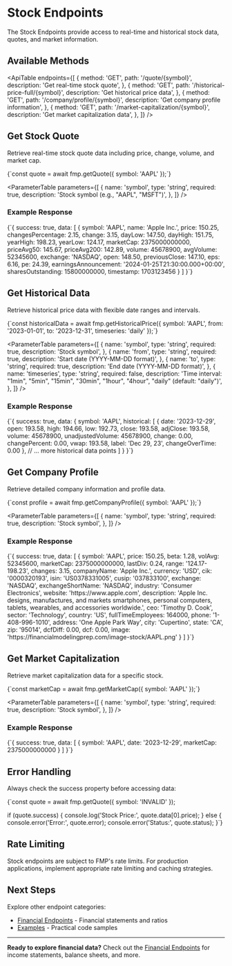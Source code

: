 # Stock Endpoints

The Stock Endpoints provide access to real-time and historical stock
data, quotes, and market information.

## Available Methods

<ApiTable
  endpoints={[
    {
      method: 'GET',
      path: '/quote/{symbol}',
      description: 'Get real-time stock quote',
    },
    {
      method: 'GET',
      path: '/historical-price-full/{symbol}',
      description: 'Get historical price data',
    },
    {
      method: 'GET',
      path: '/company/profile/{symbol}',
      description: 'Get company profile information',
    },
    {
      method: 'GET',
      path: '/market-capitalization/{symbol}',
      description: 'Get market capitalization data',
    },
  ]}
/>

## Get Stock Quote

Retrieve real-time stock quote data including price, change, volume, and
market cap.

<CodeBlock language="typescript">
  {`const quote = await fmp.getQuote({ symbol: 'AAPL' });`}
</CodeBlock>

<ParameterTable
  parameters={[
    {
      name: 'symbol',
      type: 'string',
      required: true,
      description: 'Stock symbol (e.g., "AAPL", "MSFT")',
    },
  ]}
/>

### Example Response

<CodeBlock language="typescript">
  {`{
    success: true,
    data: [
      {
        symbol: 'AAPL',
        name: 'Apple Inc.',
        price: 150.25,
        changesPercentage: 2.15,
        change: 3.15,
        dayLow: 147.50,
        dayHigh: 151.75,
        yearHigh: 198.23,
        yearLow: 124.17,
        marketCap: 2375000000000,
        priceAvg50: 145.67,
        priceAvg200: 142.89,
        volume: 45678900,
        avgVolume: 52345600,
        exchange: 'NASDAQ',
        open: 148.50,
        previousClose: 147.10,
        eps: 6.16,
        pe: 24.39,
        earningsAnnouncement: '2024-01-25T21:30:00.000+00:00',
        sharesOutstanding: 15800000000,
        timestamp: 1703123456
      }
    ]
}`}
</CodeBlock>

## Get Historical Data

Retrieve historical price data with flexible date ranges and intervals.

<CodeBlock language="typescript">
  {`const historicalData = await fmp.getHistoricalPrice({
    symbol: 'AAPL',
    from: '2023-01-01',
    to: '2023-12-31',
    timeseries: 'daily'
});`}
</CodeBlock>

<ParameterTable
  parameters={[
    {
      name: 'symbol',
      type: 'string',
      required: true,
      description: 'Stock symbol',
    },
    {
      name: 'from',
      type: 'string',
      required: true,
      description: 'Start date (YYYY-MM-DD format)',
    },
    {
      name: 'to',
      type: 'string',
      required: true,
      description: 'End date (YYYY-MM-DD format)',
    },
    {
      name: 'timeseries',
      type: 'string',
      required: false,
      description:
        'Time interval: "1min", "5min", "15min", "30min", "1hour", "4hour", "daily" (default: "daily")',
    },
  ]}
/>

### Example Response

<CodeBlock language="typescript">
  {`{
    success: true,
    data: {
      symbol: 'AAPL',
      historical: [
        {
          date: '2023-12-29',
          open: 193.58,
          high: 194.66,
          low: 192.73,
          close: 193.58,
          adjClose: 193.58,
          volume: 45678900,
          unadjustedVolume: 45678900,
          change: 0.00,
          changePercent: 0.00,
          vwap: 193.58,
          label: 'Dec 29, 23',
          changeOverTime: 0.00
        },
        // ... more historical data points
      ]
    }
}`}
</CodeBlock>

## Get Company Profile

Retrieve detailed company information and profile data.

<CodeBlock language="typescript">
  {`const profile = await fmp.getCompanyProfile({ symbol: 'AAPL' });`}
</CodeBlock>

<ParameterTable
  parameters={[
    {
      name: 'symbol',
      type: 'string',
      required: true,
      description: 'Stock symbol',
    },
  ]}
/>

### Example Response

<CodeBlock language="typescript">
  {`{
    success: true,
    data: [
      {
        symbol: 'AAPL',
        price: 150.25,
        beta: 1.28,
        volAvg: 52345600,
        marketCap: 2375000000000,
        lastDiv: 0.24,
        range: '124.17-198.23',
        changes: 3.15,
        companyName: 'Apple Inc.',
        currency: 'USD',
        cik: '0000320193',
        isin: 'US0378331005',
        cusip: '037833100',
        exchange: 'NASDAQ',
        exchangeShortName: 'NASDAQ',
        industry: 'Consumer Electronics',
        website: 'https://www.apple.com',
        description: 'Apple Inc. designs, manufactures, and markets smartphones, personal computers, tablets, wearables, and accessories worldwide.',
        ceo: 'Timothy D. Cook',
        sector: 'Technology',
        country: 'US',
        fullTimeEmployees: 164000,
        phone: '1-408-996-1010',
        address: 'One Apple Park Way',
        city: 'Cupertino',
        state: 'CA',
        zip: '95014',
        dcfDiff: 0.00,
        dcf: 0.00,
        image: 'https://financialmodelingprep.com/image-stock/AAPL.png'
      }
    ]
}`}
</CodeBlock>

## Get Market Capitalization

Retrieve market capitalization data for a specific stock.

<CodeBlock language="typescript">
  {`const marketCap = await fmp.getMarketCap({ symbol: 'AAPL' });`}
</CodeBlock>

<ParameterTable
  parameters={[
    {
      name: 'symbol',
      type: 'string',
      required: true,
      description: 'Stock symbol',
    },
  ]}
/>

### Example Response

<CodeBlock language="typescript">
  {`{
    success: true,
    data: [
      {
        symbol: 'AAPL',
        date: '2023-12-29',
        marketCap: 2375000000000
      }
    ]
}`}
</CodeBlock>

## Error Handling

Always check the success property before accessing data:

<CodeBlock language="typescript">
{`const quote = await fmp.getQuote({ symbol: 'INVALID' });

if (quote.success) {
    console.log('Stock Price:', quote.data[0].price);
} else {
    console.error('Error:', quote.error);
    console.error('Status:', quote.status);
}`}

</CodeBlock>

## Rate Limiting

Stock endpoints are subject to FMP's rate limits. For production
applications, implement appropriate rate limiting and caching
strategies.

## Next Steps

Explore other endpoint categories:

- [Financial Endpoints](/docs/api/financial) - Financial statements and ratios
- [Examples](/docs/examples) - Practical code samples

---

**Ready to explore financial data?** Check out the [Financial Endpoints](/docs/api/financial) for income
statements, balance sheets, and more.
